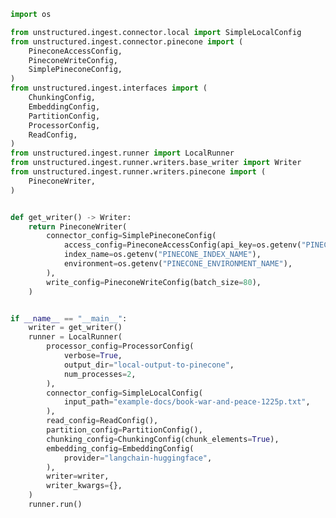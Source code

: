 ```python Python
import os

from unstructured.ingest.connector.local import SimpleLocalConfig
from unstructured.ingest.connector.pinecone import (
    PineconeAccessConfig,
    PineconeWriteConfig,
    SimplePineconeConfig,
)
from unstructured.ingest.interfaces import (
    ChunkingConfig,
    EmbeddingConfig,
    PartitionConfig,
    ProcessorConfig,
    ReadConfig,
)
from unstructured.ingest.runner import LocalRunner
from unstructured.ingest.runner.writers.base_writer import Writer
from unstructured.ingest.runner.writers.pinecone import (
    PineconeWriter,
)


def get_writer() -> Writer:
    return PineconeWriter(
        connector_config=SimplePineconeConfig(
            access_config=PineconeAccessConfig(api_key=os.getenv("PINECONE_API_KEY")),
            index_name=os.getenv("PINECONE_INDEX_NAME"),
            environment=os.getenv("PINECONE_ENVIRONMENT_NAME"),
        ),
        write_config=PineconeWriteConfig(batch_size=80),
    )


if __name__ == "__main__":
    writer = get_writer()
    runner = LocalRunner(
        processor_config=ProcessorConfig(
            verbose=True,
            output_dir="local-output-to-pinecone",
            num_processes=2,
        ),
        connector_config=SimpleLocalConfig(
            input_path="example-docs/book-war-and-peace-1225p.txt",
        ),
        read_config=ReadConfig(),
        partition_config=PartitionConfig(),
        chunking_config=ChunkingConfig(chunk_elements=True),
        embedding_config=EmbeddingConfig(
            provider="langchain-huggingface",
        ),
        writer=writer,
        writer_kwargs={},
    )
    runner.run()
```

